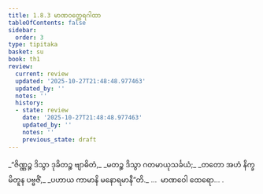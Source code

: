 ```yaml
---
title: 1.8.3 မာဏဝတ္ထေရဂါထာ
tableOfContents: false
sidebar:
  order: 3
type: tipitaka
basket: su
book: th1
review:
  current: review
  updated: '2025-10-27T21:48:48.977463'
  updated_by: ''
  notes: ''
  history:
  - state: review
    date: '2025-10-27T21:48:48.977463'
    updated_by: ''
    notes: ''
    previous_state: draft
---
```



<ReviewStatus review={frontmatter.review} showDetails={true} />

<HypothesisAnnotation frontmatter={frontmatter} />

<DynamicBreadcrumb />

<Division number="73" book="th1" e="ch" v="19" p="236">

<Paragraph number="165" type="verses" book="th1">
_“ဇိဏ္ဏဉ္စ ဒိသွာ ဒုခိတဉ္စ ဗျာဓိတံ,_  
_မတဉ္စ ဒိသွာ ဂတမာယုသင်္ခယံ;_  
_တတော အဟံ နိက္ခမိတူန ပဗ္ဗဇိံ,_  
_ပဟာယ ကာမာနိ မနောရမာနီ”တိ._  


</Paragraph>
</Division>

<Paragraph number="166" type="center" book="th1">
…  မာဏဝေါ ထေရော… .
</Paragraph>